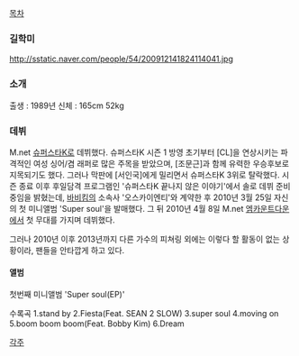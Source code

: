 [[목차]]



=== 길학미 ===

http://sstatic.naver.com/people/54/200912141824114041.jpg

=== 소개 ===

출생 : 1989년
신체 : 165cm 52kg

=== 데뷔 ===


M.net [[슈퍼스타K]]로 데뷔했다. 슈퍼스타K 시즌 1 방영 초기부터 [CL]을 연상시키는 파격적인 여성 싱어/겸 래퍼로 많은 주목을 받았으며, [조문근]과 함께 유력한 우승후보로 지목되기도 했다. 그러나 막판에 [서인국]에게 밀리면서 슈퍼스타K 3위로 탈락했다. 시즌 종료 이후 후일담격 프로그램인 '슈퍼스타K 끝나지 않은 이야기'에서 솔로 데뷔 준비중임을 밝혔는데, [[바비킴]]의 소속사 '오스카이엔티'와 계약한 후 2010년 3월 25일 자신의 첫 미니앨범 'Super soul'을 발매했다. 그 뒤 2010년 4월 8일 M.net [[엠카운트다운]]에서 첫 무대를 가지며 데뷔했다.

그러나 2010년 이후 2013년까지 다른 가수의 피쳐링 외에는 이렇다 할 활동이 없는 상황이라, 팬들을 안타깝게 하고 있다.

==== 앨범 ====

첫번째 미니앨범 'Super soul(EP)'

수록곡 
1.stand by
2.Fiesta(Feat. SEAN 2 SLOW)
3.super soul
4.moving on 
5.boom boom boom(Feat. Bobby Kim)
6.Dream

[[각주]]
